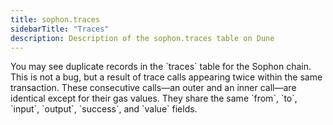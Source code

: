 ```yaml
---
title: sophon.traces
sidebarTitle: "Traces"
description: Description of the sophon.traces table on Dune
---
```



<Warning>
You may see duplicate records in the `traces` table for the Sophon chain. This is not a bug, but a result of trace calls appearing twice within the same transaction. These consecutive calls—an outer and an inner call—are identical except for their gas values. They share the same `from`, `to`, `input`, `output`, `success`, and `value` fields.
</Warning>

<TracesSnippet blockchain="sophon" />